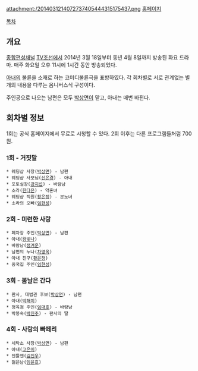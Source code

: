 attachment:/2014031214072737405444315175437.png
[http://tv.chosun.com/drama/windrises/sub/menu_2.html 홈페이지]

[[목차]]
== 개요 ==
[[종합편성채널]] [[TV조선]]에서 2014년 3월 18일부터 동년 4월 8일까지 방송된 화요 드라마. 매주 화요일 오후 11시에 1시간 동안 방송되었다.

[[아내]]의 불륜을 소재로 하는 코미디불륜극을 표방하였다. 각 회차별로 서로 관계없는 별개의 내용을 다루는 옴니버스식 구성이다.

주인공으로 나오는 남편은 모두 [[박상면]]이 맡고, 아내는 매번 바뀐다.

== 회차별 정보 ==
1회는 공식 홈페이지에서 무료로 시청할 수 있다. 2회 이후는 다른 프로그램들처럼 700원.
=== 1회 - 거짓말 ===
 * 웨딩샵 사장([[박상면]]) - 남편
 * 웨딩샵 사모님([[신은경]]) - 아내
 * 포토실장([[강지섭]]) - 바람남
 * 소라([[한다은]]) - 약혼녀
 * 웨딩샵 직원([[황은정]]) - 분노녀
 * 소라의 오빠([[임현성]])

=== 2회 - 미련한 사랑 ===
 * 폐차장 주인([[박상면]]) - 남편
 * 아내([[왕빛나]])
 * 바람남([[정겨운]])
 * 남편의 누나([[차영옥]])
 * 아내 친구([[황은정]])
 * 중국집 주인([[임현성]])

=== 3회 - 봄날은 간다 ===
 * 판사, 대법관 후보([[박상면]]) - 남편
 * 아내([[박해미]])
 * 정육점 주인([[임대호]]) - 바람남
 * 박봉숙([[박진주]]) - 판사의 딸

=== 4회 - 사랑의 빠떼리 ===
 * 세탁소 사장([[박상면]]) - 남편
 * 아내([[고은미]])
 * 젠틀맨([[김진우]])
 * 젊은남([[임윤호]])
